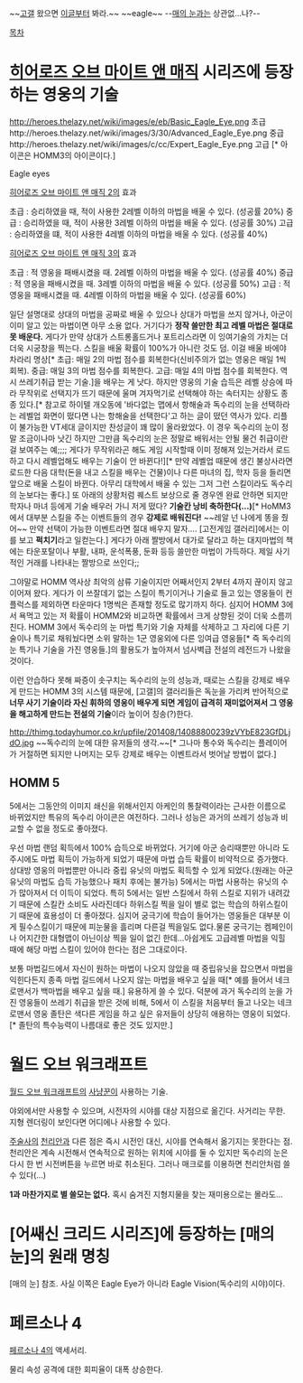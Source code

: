 ~~[[고갤]] 왔으면 [[이글]]부터 봐라.~~ ~~eagle~~
--[[매의 눈]]과는 상관없...나?--

[[목차]]

= [[히어로즈 오브 마이트 앤 매직]] 시리즈에 등장하는 영웅의 기술 =

http://heroes.thelazy.net/wiki/images/e/eb/Basic_Eagle_Eye.png 초급http://heroes.thelazy.net/wiki/images/3/30/Advanced_Eagle_Eye.png 중급http://heroes.thelazy.net/wiki/images/c/cc/Expert_Eagle_Eye.png 고급
[* 아이콘은 HOMM3의 아이콘이다.]

Eagle eyes

[[히어로즈 오브 마이트 앤 매직 2]]의 효과

초급 : 승리하였을 때, 적이 사용한 2레벨 이하의 마법을 배울 수 있다. (성공률 20%)
중급 : 승리하였을 때, 적이 사용한 3레벨 이하의 마법을 배울 수 있다. (성공률 30%)
고급 : 승리하였을 떄, 적이 사용한 4레벨 이하의 마법을 배울 수 있다. (성공률 40%)

[[히어로즈 오브 마이트 앤 매직 3]]의 효과

초급 : 적 영웅을 패배시켰을 때. 2레벨 이하의 마법을 배울 수 있다. (성공률 40%)
중급 : 적 영웅을 패배시켰을 때. 3레벨 이하의 마법을 배울 수 있다. (성공률 50%)
고급 : 적 영웅을 패배시켰을 때. 4레벨 이하의 마법을 배울 수 있다. (성공률 60%)



일단 설명대로 상대의 마법을 공짜로 배울 수 있으나 상대가 마법을 쓰지 않거나, 아군이 이미 알고 있는 마법이면 아무 소용 없다. 거기다가 '''정작 쓸만한 최고 레벨 마법은 절대로 못 배운다.''' 게다가 만약 상대가 스트롱홀드거나 포트리스라면 이 잉여기술의 가치는 더더욱 시궁창을 찍는다. 스킬을 배울 확률이 100%가 아니란 것도 덤. 이걸 배울 바에야 차라리 명상[* 초급: 매일 2의 마법 점수를 회복한다(신비주의가 없는 영웅은 매일 1씩 회복). 중급: 매일 3의 마법 점수를 회복한다. 고급: 매일 4의 마법 점수를 회복한다. 역시 쓰레기취급 받는 기술.]을 배우는 게 낫다. 하지만 영웅의 기술 습득은 레벨 상승에 따라 무작위로 선택지가 뜨기 때문에 울며 겨자먹기로 선택해야 하는 속터지는 상황도 종종 있다.[* 참고로 하이텔 개오동에 '바다없는 맵에서 항해술과 독수리의 눈을 선택하라는 레벨업 화면이 떴다면 나는 항해술을 선택한다'고 하는 글이 떴던 역사가 있다. 리플이 불가능한 VT세대 글이지만 찬성글이 꽤 많이 올라왔었다. 이 경우 독수리의 눈이 정말 조금이나마 낫긴 하지만 그만큼 독수리의 눈은 정말로 배워서는 안될 물건 취급이란 걸 보여주는 예;;;; 게다가 무작위라곤 해도 게임 시작할때 이미 정해져 있는거라서 로드하고 다시 레벨업해도 배우는 기술이 안 바뀐다!][* 만약 레벨업 때문에 생긴 불상사라면 로드한 다음 대학(돈을 내고 스킬을 배우는 건물)이나 다른 마녀의 집, 학자 등을 들리면 앞으로 배울 스킬이 바뀐다. 아무리 대학에서 배울 수 있는 그저 그런 스킬이라도 독수리의 눈보다는 좋다.] 또 아래의 상황처럼 퀘스트 보상으로 줄 경우엔 완료 안하면 되지만 학자나 마녀 등에게 기술 배우러 가니 저게 떴다? '''기술칸 낭비 축하한다(…)'''[* HoMM3에서 대부분 스킬을 주는 이벤트들의 경우 '''강제로 배워진다!''' ~~레알 넌 나에게 똥을 줬어~~ 만약 선택이 가능한 이벤트라면 절대 배우지 말자…. [고전게임 갤러리]에서는 이를 보고 '''퍽치기'''라고 일컫는다.] 게다가 아래 짤방에서 대가로 달라고 하는 대지마법의 책에는 타운포탈이나 부활, 내파, 운석폭풍, 둔화 등등 쓸만한 마법이 가득하다. 제일 사기적인 거래를 나타내는 짤방으로 쓰인다;;

그야말로 HOMM 역사상 최악의 삼류 기술이지만 어째서인지 2부터 4까지 끊이지 않고 이어져 왔다. 게다가 이 쓰잘데기 없는 스킬이 특기이거나 기술로 들고 있는 영웅들이 컨플럭스를 제외하면 타운마다 1명씩은 존재할 정도로 많기까지 하다. 심지어 HOMM 3에서 욕먹고 있는 저 확률이 HOMM2와 비교하면 확률에서 크게 상향된 것이 더욱 소름끼친다. HOMM 3에서 독수리의 눈 마법 특기와 기술 자체를 삭제하고 그 자리에 다른 기술이나 특기로 채워눴다면 소위 말하는 1군 영웅외에 다른 잉여급 영웅들[* 즉 독수리의 눈 특기나 기술을 가진 영웅들.]의 활용도가 높아져서 넘사벽급 전설의 레전드가 나왔을 것이다.

이런 안습하다 못해 짜증이 솟구치는 독수리의 눈의 성능과, 때로는 스킬을 강제로 배우게 만드는 HOMM 3의 시스템 때문에, [고갤]의 갤러리들은 독눈을 가리켜 반어적으로 '''너무 사기 기술이라 자신 휘하의 영웅이 배우게 되면 게임이 급격히 재미없어져서 그 영웅을 해고하게 만드는 전설의 기술'''이라 높이어 칭송(?)한다.

http://thimg.todayhumor.co.kr/upfile/201408/14088800239zVYbE823GfDLjdO.jpg
~~독수리의 눈에 대한 유저들의 생각.~~[* 그나마 통수와 독수리는 플레이어가 거절하면 되지만 나머지는 모두 강제로 배우는 이벤트라서 벗어날 방법이 없다.]

== HOMM 5 ==
5에서는 그동안의 이미지 쇄신을 위해서인지 아케인의 통찰력이라는 근사한 이름으로 바뀌었지만 특유의 독수리 아이콘은 여전하다. 그러나 성능은 과거의 쓰레기 성능과 비교할 수 없을 정도로 좋아졌다.

우선 마법 랜덤 획득에서 100% 습득으로 바뀌었다. 거기에 아군 승리때뿐만 아니라 도주시에도 마법 획득이 가능하게 되었기 때문에 마법 습득 확률이 비약적으로 증가했다. 상대방 영웅의 마법뿐만 아니라 중립 유닛의 마법도 획득할 수 있게 되었다.(원래는 아군 유닛의 마법도 습득 가능했으나 패치 후에는 불가능) 5에서는 마법 사용하는 유닛의 수가 많아져서 더 이득이 되었다. 특히 5에서는 일반 스킬에서 하위 스킬로 지위가 내려갔기 때문에 스킬칸 소비도 사라진데다 하위스킬 찍을 일이 별로 없는 학습의 하위스킬이기 때문에 효용성이 더 좋아졌다. 심지어 궁극기에 학습이 들어가는 영웅들은 대부분 이게 필수스킬이기 때문에 피눈물을 흘리며 다른걸 찍을일도 없다.물론 궁극기는 켐페인이나 어지간한 대형맵이 아닌이상 찍을 일이 없긴 한데...아쉽게도 고급레벨 마법을 익힐 때에 해당 마법 스킬이 있어야 한다는 점은 그대로이다.

보통 마법길드에서 자신이 원하는 마법이 나오지 않았을 때 중립유닛을 잡으면서 마법을 익힌다든지 종족 마법 길드에서 나오지 않는 마법을 배우고 싶을 때[* 예를 들어서 네크로맨서가 백마법을 배우고 싶을 때.] 유용하게 쓸 수 있다. 덕분에 과거 독수리의 눈을 가진 영웅들이 쓰레기 취급을 받은 것에 비해, 5에서 이 스킬을 처음부터 들고 나오는 네크로맨서 영웅 졸탄은 색다른 게임을 하고 싶은 유저들이 상당히 애용하는 영웅이 되었다.[* 졸탄의 특수능력이 나름대로 좋은 것도 있지만.]

= 월드 오브 워크래프트 =
[[월드 오브 워크래프트]]의 [[사냥꾼]]이 사용하는 기술.

야외에서만 사용할 수 있으며, 시전자의 시야를 대상 지점으로 옮긴다. 사거리는 무한. 지형 렌더링이 보인다면 어디에나 사용할 수 있다.

[[주술사]]의 [[천리안]]과 다른 점은 즉시 시전인 대신, 시야를 연속해서 옮기지는 못한다는 점. 천리안은 계속 시전해서 연속적으로 원하는 위치에 시야를 둘 수 있지만 독수리의 눈은 다시 한 번 시전버튼을 누르면 바로 취소된다. 그러나 매크로를 이용하면 천리안처럼 쓸 수 있다(...)

'''1과 마찬가지로 별 쓸모는 없다.''' 혹시 숨겨진 지형지물을 찾는 재미용으로는 몰라도...

= [어쌔신 크리드 시리즈]에 등장하는 [매의 눈]의 원래 명칭 =
[매의 눈] 참조. 사실 이쪽은 Eagle Eye가 아니라 Eagle Vision(독수리의 시야)이다.

= 페르소나 4 =
[[페르소나 4]]의 액세서리.

물리 속성 공격에 대한 회피율이 대폭 상승한다.
